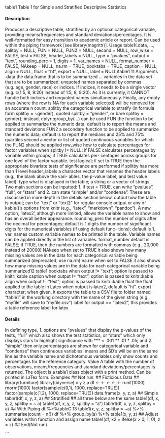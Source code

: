 
table1
Table 1 for Simple and Stratified Descriptive Statistics

#### Description

Produces a descriptive table, stratified by an optional categorical variable, providing means/frequencies
and standard deviations/percentages. It is well-formatted for easy transition to academic article or
report. Can be used within the piping framework [see library(magrittr)].
Usage
table1(.data, ..., splitby = NULL, FUN = NULL, FUN2 = NULL,
second = NULL, row_wise = FALSE, test = FALSE,
header_labels = NULL, type = "pvalues", output = "text",
rounding_perc = 1, digits = 1, var_names = NULL,
format_number = FALSE, NAkeep = NULL, na.rm = TRUE,
booktabs = TRUE, caption = NULL, align = NULL, float = "ht",
export = NULL, label = NULL)table1
11
Arguments
.data the data.frame that is to be summarized
... variables in the data set that are to be summarized; unquoted names separated
by commas (e.g. age, gender, race) or indices. If indices, it needs to be a single
vector (e.g. c(1:5, 8, 9:20) instead of 1:5, 8, 9:20). As it is currently, it CANNOT
handle both indices and unquoted names simultaneously. Finally, any empty
rows (where the row is NA for each variable selected) will be removed for an
accurate n count.
splitby the categorical variable to stratify (in formula form splitby = ~gender),
quoted splitby = "gender", or bare splitby = gender); instead, dplyr::group_by(...)
can be used
FUN the function to be applied to summarize the numeric data; default is to report the
means and standard deviations
FUN2 a secondary function to be applied to summarize the numeric data; default is to
report the medians and 25% and 75% quartiles
second a vector or list of quoted continuous variables for which the FUN2 should be
applied
row_wise how to calculate percentages for factor variables when splitby != NULL: if
FALSE calculates percentages by variable within groups; if TRUE calculates per-
centages across groups for one level of the factor variable.
test logical; if set to TRUE then the appropriate bivariate tests of significance are
performed if splitby has more than 1 level
header_labels a character vector that renames the header labels (e.g., the blank above the vari-
ables, the p-value label, and test value label).
type what is displayed in the table; a string or a vector of strings. Two main sections
can be inputted: 1. if test = TRUE, can write "pvalues", "full", or "stars" and 2.
can state "simple" and/or "condense". These are discussed in more depth in the
details section below.
output how the table is output; can be "text" or "text2" for regular console output or any
of kable()’s options from knitr (e.g., "latex", "markdown", "pandoc"). A new
option, 'latex2', although more limited, allows the variable name to show and
has an overall better appearance.
rounding_perc the number of digits after the decimal for percentages; default is 1
digits the number of significant digits for the numerical variables (if using default func-
tions); default is 1.
var_names custom variable names to be printed in the table. Variable names can be applied
directly in the list of variables.
format_number default is FALSE; if TRUE, then the numbers are formatted with commas (e.g.,
20,000 instead of 20000)
NAkeep when set to TRUE it also shows how many missing values are in the data for each
categorical variable being summarized (deprecated; use na.rm)
na.rm when set to FALSE it also shows how many missing values are in the data for
each categorical variable being summarized12
table1
booktabs when output != "text"; option is passed to knitr::kable
caption when output != "text"; option is passed to knitr::kable
align when output != "text"; option is passed to knitr::kable
float the float applied to the table in Latex when output is latex2, default is "ht".
export character; when given, it exports the table to a CSV file to folder named "table1"
in the working directory with the name of the given string (e.g., "myfile" will
save to "myfile.csv")
label for output == "latex2", this provides a table reference label for latex

#### Details 

In defining type, 1. options are "pvalues" that display the p-values of the tests, "full" which also
shows the test statistics, or "stars" which only displays stars to highlight significance with *** <
.001 ** .01 * .05; and 2. "simple" then only percentages are shown for categorical variable and
"condense" then continuous variables’ means and SD’s will be on the same line as the variable
name and dichotomous variables only show counts and percentages for the reference category.
Value
A table with the number of observations, means/frequencies and standard deviations/percentages is
returned. The object is a table1 class object with a print method. Can be printed in LaTex form.
Examples
## Not run:
## Ficticious Data ##
library(furniture)
library(tidyverse)
x
y
z
a
df
<-
<-
<-
<-
<-
runif(1000)
rnorm(1000)
factor(sample(c(0,1), 1000, replace=TRUE))
factor(sample(c(1,2), 1000, replace=TRUE))
data.frame(x, y, z, a)
## Simple
table1(df, x, y, z, a)
## Stratified
## all three below are the same
table1(df, x, y, z,
splitby = ~ a)
table1(df, x, y, z,
splitby = "a")
table1(df, x, y, z,
splitby = a)
## With Piping
df %>%tableC
13
table1(x, y, z,
splitby = ~a) %>%
summarise(count = n())
df %>%
group_by(a) %>%
table1(x, y, z)
## Adjust variables within function and assign name
table1(df,
x2 = ifelse(x > 0, 1, 0), z = z)
## End(Not run) 

``` 
